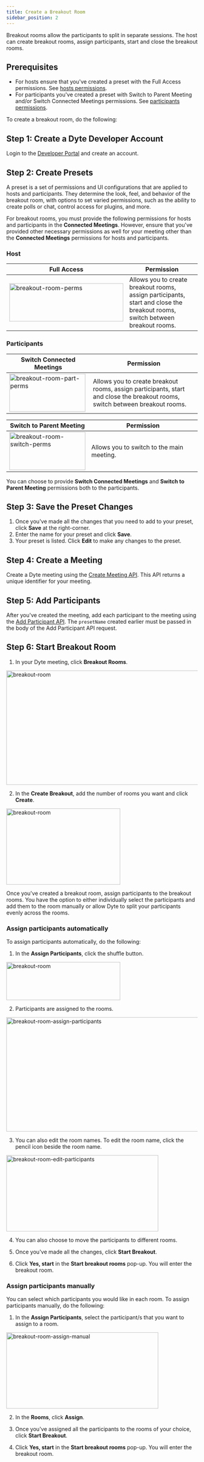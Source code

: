 ```yaml
---
title: Create a Breakout Room
sidebar_position: 2
---
```


Breakout rooms allow the participants to split in separate sessions. The host can create breakout rooms, assign participants, start and close the breakout rooms.

## Prerequisites

- For hosts ensure that you've created a preset with the Full Access permissions. See [hosts permissions](/guides/capabilities/breakoutroom/create-breakout-rooms#host).
- For participants you've created a preset with Switch to Parent Meeting and/or Switch Connected Meetings permissions. See [participants permissions](/guides/capabilities/breakoutroom/create-breakout-rooms#participants).

To create a breakout room, do the following:

## Step 1: Create a Dyte Developer Account​

Login to the [Developer Portal](https://dev.dyte.io/) and create an account.

## Step 2: Create Presets​

A preset is a set of permissions and UI configurations that are applied to hosts and participants. They determine the look, feel, and behavior of the breakout room, with options to set varied permissions, such as the ability to create polls or chat, control access for plugins, and more.

For breakout rooms, you must provide the following permissions for hosts and participants in the **Connected Meetings**. However, ensure that you've provided other necessary permissions as well for your meeting other than the **Connected Meetings** permissions for hosts and participants.

### Host

| **Full Access**                                                                                                                            | **Permission**                                                                                                               |
| ------------------------------------------------------------------------------------------------------------------------------------------ | ---------------------------------------------------------------------------------------------------------------------------- |
| <img src="/static/breakoutrooms/full-access.png" width="300" height="100" alt="breakout-room-perms" className="breakoutroom-host-perms" /> | Allows you to create breakout rooms, assign participants, start and close the breakout rooms, switch between breakout rooms. |

### Participants

| **Switch Connected Meetings**                                                                                                                                         | **Permission**                                                                                                               |
| --------------------------------------------------------------------------------------------------------------------------------------------------------------------- | ---------------------------------------------------------------------------------------------------------------------------- |
| <img src="/static/breakoutrooms/switch-connected-meetings.png" width="200" height="100" alt="breakout-room-part-perms" className="breakoutroom-participants-perms" /> | Allows you to create breakout rooms, assign participants, start and close the breakout rooms, switch between breakout rooms. |

| **Switch to Parent Meeting**                                                                                                                                  | **Permission**                            |
| ------------------------------------------------------------------------------------------------------------------------------------------------------------- | ----------------------------------------- |
| <img src="/static/breakoutrooms/switch-parent-meeting.png" width="200" height="100" alt="breakout-room-switch-perms" className="breakoutroom-switch-perms" /> | Allows you to switch to the main meeting. |

You can choose to provide **Switch Connected Meetings** and **Switch to Parent Meeting** permissions both to the participants.

## Step 3: Save the Preset Changes​

1. Once you've made all the changes that you need to add to your preset, click **Save** at the right-corner.
2. Enter the name for your preset and click **Save**.
3. Your preset is listed. Click **Edit** to make any changes to the preset.

## Step 4: Create a Meeting​

Create a Dyte meeting using the [Create Meeting API](/api#/operations/create_meeting). This API returns a unique identifier for your meeting.

## Step 5: Add Participants​

After you've created the meeting, add each participant to the meeting using the [Add Participant API](/api#/operations/add_participant).
The `presetName` created earlier must be passed in the body of the Add Participant API request.

## Step 6: Start Breakout Room

1. In your Dyte meeting, click **Breakout Rooms**.

<img
  src="/static/breakoutrooms/breakout-room1.png"
  width="600"
  height="300"
  alt="breakout-room"
  className="breakout-room-create"
/>

2. In the **Create Breakout**, add the number of rooms you want and click **Create**.

<img
  src="/static/breakoutrooms/create-br.png"
  width="300"
  height="200"
  alt="breakout-room"
  className="breakout-room-create"
/>

Once you've created a breakout room, assign participants to the breakout rooms. You have the option to either individually select the participants and add them to the room manually or allow Dyte to split your participants evenly across the rooms.

### Assign participants automatically

To assign participants automatically, do the following:

1. In the **Assign Participants**, click the shuffle button.

<img
  src="/static/breakoutrooms/shuffle.png"
  width="300"
  height="100"
  alt="breakout-room"
  className="breakout-room-create"
/>

2. Participants are assigned to the rooms.

<img
  src="/static/breakoutrooms/assign-participants.png"
  width="600"
  height="300"
  alt="breakout-room-assign-participants"
  className="breakout-room-assign"
/>

3. You can also edit the room names. To edit the room name, click the pencil icon beside the room name.

<img
  src="/static/breakoutrooms/edit-br.png"
  width="400"
  height="200"
  alt="breakout-room-edit-participants"
  className="breakout-room-edit"
/>

4. You can also choose to move the participants to different rooms.

5. Once you've made all the changes, click **Start Breakout**.

6. Click **Yes, start** in the **Start breakout rooms** pop-up. You will enter the breakout room.

### Assign participants manually

You can select which participants you would like in each room. To assign participants manually, do the following:

1. In the **Assign Participants**, select the participant/s that you want to assign to a room.

<img
  src="/static/breakoutrooms/assign-manual.png"
  width="400"
  height="200"
  alt="breakout-room-assign-manual"
  className="breakout-assign-manual"
/>

2. In the **Rooms**, click **Assign**.

3. Once you've assigned all the participants to the rooms of your choice, click **Start Breakout**.

4. Click **Yes, start** in the **Start breakout rooms** pop-up. You will enter the breakout room.

<head>
  <title>Create a Breakout Room Guide</title>
</head>
